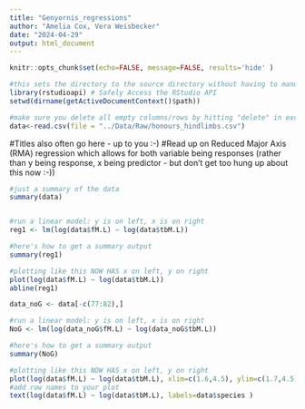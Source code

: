 ```yaml
---
title: "Genyornis_regressions"
author: "Amelia Cox, Vera Weisbecker"
date: "2024-04-29"
output: html_document
---
```


```r
knitr::opts_chunk$set(echo=FALSE, message=FALSE, results='hide' )
```

```r
#this sets the directory to the source directory without having to manually click your way there
library(rstudioapi) # Safely Access the RStudio API
setwd(dirname(getActiveDocumentContext()$path))

#make sure you delete all empty columns/rows by hitting "delete" in excel
data<-read.csv(file = "../Data/Raw/honours_hindlimbs.csv")

```

#Titles also often go here - up to you :-)
#Read up on Reduced Major Axis (RMA) regression which allows for both variable being responses (rather than y being response, x being predictor - but don't get too hung up about this now :-))
```r
#just a summary of the data
summary(data)


#run a linear model: y is on left, x is on right
reg1 <- lm(log(data$fM.L) ~ log(data$tbM.L))

#here's how to get a summary output
summary(reg1)

#plotting like this NOW HAS x on left, y on right
plot(log(data$fM.L) ~ log(data$tbM.L))
abline(reg1)


```

```r

data_noG <- data[-c(77:82),]

#run a linear model: y is on left, x is on right
NoG <- lm(log(data_noG$fM.L) ~ log(data_noG$tbM.L))

#here's how to get a summary output
summary(NoG)


```


```r
#plotting like this NOW HAS x on left, y on right
plot(log(data$fM.L) ~ log(data$tbM.L), xlim=c(1.6,4.5), ylim=c(1.7,4.5), pch=19, col="hotpink"); abline(NoG, col="purple")
#add row names to your plot
text(log(data$fM.L) ~ log(data$tbM.L), labels=data$species )


```
